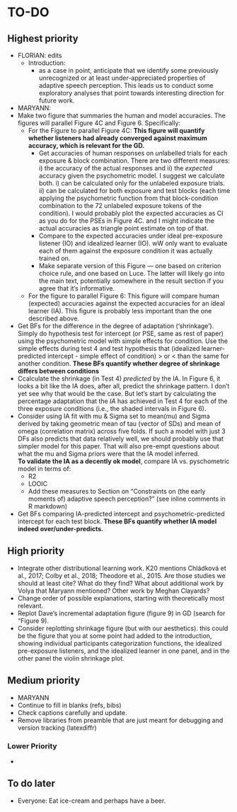 <!-- Do NOT knit this document. It is part of a larger document. Instead knit the main document (my-apa-formatted-article) -->

# TO-DO

## Highest priority
 * FLORIAN: edits
   * Introduction: 
     * as a case in point, anticipate that we identify some previously unrecognized or at least under-appreciated properties of adaptive speech perception. This leads us to conduct some exploratory analyses that point towards interesting direction for future work. 



 * MARYANN:
  * Make two figure that summaries the human and model accuracies. The figures will parallel Figure 4C and Figure 6. Specifically:
    * For the Figure to parallel Figure 4C: **This figure will quantify whether listeners had already converged against maximum accuracy, which is relevant for the GD.** 
      * Get accuracies of human responses on *un*labelled trials for each exposure & block combination. There are two different measures: i) the accuracy of the actual responses and ii) the *expected* accuracy given the psychometric model. I suggest we calculate both. i) can be calculated only for the unlabeled exposure trials. ii) can be calculated for both exposure and test blocks (each time applying the psychometric function from that block-condition combination to the 72 unlabeled exposure tokens of the condition). I would probably plot the expected accuracies as CI as you do for the PSEs in Figure 4C. and I might indicate the actual accuracies as triangle point estimate on top of that.
      * Compare  to the expected accuracies under ideal pre-exposure listener (IO) and idealized learner (IO). wW only want to evaluate each of them against the exposure condition it was actually trained on. 
      * Make separate version of this Figure --- one based on criterion choice rule, and one based on Luce. The latter will likely go into the main text, potentially somewhere in the result section if you agree that it's informative. 
    * For the figure to parallel Figure 6: This figure will compare human (expected) accuracies against the expected accuracies for an ideal learner (IA). This figure is probably less important than the one described above.
  * Get BFs for the difference in the degree of adaptation ('shrinkage'). Simply do hypothesis test for intercept (or PSE, same as rest of paper) using the psychometric model with simple effects for condition. Use the simple effects during test 4 and test hypothesis that (idealized learner-predicted intercept - simple effect of condition) > or < than the same for another condition. **These BFs quantify whether degree of shrinkage differs between conditions**
  * Ccalculate the shrinkage (in Test 4) *predicted* by the IA. In Figure 6, it looks a bit like the IA does, after all, predict the shrinkage pattern. I don't yet see why that would be the case. But let's start by calculating the percentage adaptation that the *IA* has achieved in Test 4 for each of the three exposure conditions (i.e., the shaded intervals in Figure 6).
  * Consider using IA fit with mu & Sigma set to mean(mu) and Sigma derived by taking geometric mean of tau (vector of SDs) and mean of omega (correlation matrix) across five folds. If such a model with just 3 DFs also predicts that data relatively well, we should probably use that simpler model for this paper. That will also pre-empt questions about what the mu and Sigma priors were that the IA model inferred.  
  **To validate the IA as a decently ok model**, compare IA vs. pyschometric model in terms of: 
     * R2
     * LOOIC
     * Add these measures to Section on "Constraints on (the early moments of) adaptive speech perception?" (see inline comments in R markdown)
  * Get BFs comparing IA-predicted intercept and psychometric-predicted intercept for each test block. **These BFs quantify whether IA model indeed over/under-predicts.**
 
## High priority
 * Integrate other distributional learning work. K20 mentions Chládková et al., 2017; Colby et al., 2018; Theodore et al., 2015. Are those studies we should at least cite? What do they find? What about additional work by Volya that Maryann mentioned? Other work by Meghan Clayards?
 * Change order of possible explanations, starting with theoretically most relevant.
 * Replot Dave's incremental adaptation figure (figure 9) in GD (search for "Figure 9).
 * Consider replotting shrinkage figure (but with our aesthetics). this could be the figure that you at some point had added to the introduction, showing individual participants categorization functions, the idealized pre-exposure listeners, and the idealized learner in one panel, and in the other panel the violin shrinkage plot.
  


## Medium priority

 * MARYANN
  * Continue to fill in blanks (refs, bibs)
  * Check captions carefully and update.
  * Remove libraries from preamble that are just meant for debugging and version tracking (latexdiffr)


### Lower Priority
  * 

## To do later
  
  * Everyone: Eat ice-cream and perhaps have a beer.
